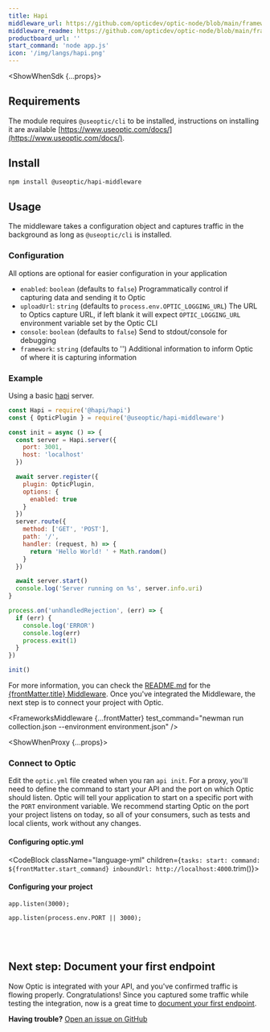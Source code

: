 ```yaml
---
title: Hapi
middleware_url: https://github.com/opticdev/optic-node/blob/main/frameworks/hapi
middleware_readme: https://github.com/opticdev/optic-node/blob/main/frameworks/hapi/README.md
productboard_url: ''
start_command: 'node app.js'
icon: '/img/langs/hapi.png'
---
```



<FrameworksPreflight />

<ShowWhenSdk {...props}>

<FrameworksMiddlewareDesc start_command={frontMatter.start_command} />

## Requirements

The module requires `@useoptic/cli` to be installed, instructions on installing it are available [https://www.useoptic.com/docs/](https://www.useoptic.com/docs/).

## Install

```sh
npm install @useoptic/hapi-middleware
```

## Usage

The middleware takes a configuration object and captures traffic in the background as long as `@useoptic/cli` is installed.

### Configuration

All options are optional for easier configuration in your application
- `enabled`: `boolean` (defaults to `false`) Programmatically control if capturing data and sending it to Optic
- `uploadUrl`: `string` (defaults to `process.env.OPTIC_LOGGING_URL`) The URL to Optics capture URL, if left blank it will expect `OPTIC_LOGGING_URL` environment variable set by the Optic CLI
- `console`: `boolean` (defaults to `false`) Send to stdout/console for debugging
- `framework`: `string` (defaults to '') Additional information to inform Optic of where it is capturing information

### Example

Using a basic [hapi](https://hapi.dev/) server.

```js
const Hapi = require('@hapi/hapi')
const { OpticPlugin } = require('@useoptic/hapi-middleware')

const init = async () => {
  const server = Hapi.server({
    port: 3001,
    host: 'localhost'
  })

  await server.register({
    plugin: OpticPlugin,
    options: {
      enabled: true
    }
  })
  server.route({
    method: ['GET', 'POST'],
    path: '/',
    handler: (request, h) => {
      return 'Hello World! ' + Math.random()
    }
  })

  await server.start()
  console.log('Server running on %s', server.info.uri)
}

process.on('unhandledRejection', (err) => {
  if (err) {
    console.log('ERROR')
    console.log(err)
    process.exit(1)
  }
})

init()
```

<p>For more information, you can check the <a href={frontMatter.middleware_url}>README.md</a> for the <a href={frontMatter.middleware_url}>{frontMatter.title} Middleware</a>. Once you've integrated the Middleware, the next step is to connect your project with Optic.</p>

<FrameworksMiddleware {...frontMatter} test_command="newman run collection.json --environment environment.json" />

<FrameworksMiddlewareValidate />

</ShowWhenSdk>

<ShowWhenProxy {...props}>

<FrameworksProxyMode start_command="./foo" />

### Connect to Optic

Edit the `optic.yml` file created when you ran `api init`. For a proxy, you'll need to define the command to start your API and the port on which Optic should listen. Optic will tell your application to start on a specific port with the `PORT` environment variable. We recommend starting Optic on the port your project listens on today, so all of your consumers, such as tests and local clients, work without any changes.

#### Configuring optic.yml

<CodeBlock className="language-yml" children={`
tasks:
  start:
    command: ${frontMatter.start_command}
    inboundUrl: http://localhost:4000
`.trim()}>
</CodeBlock>

#### Configuring your project

```node title=Before
app.listen(3000);
```

```node title=After
app.listen(process.env.PORT || 3000);
```
<br />
<br />

<FrameworksProxyValidate />

<FrameworksProxyUseMiddleware framework={frontMatter.title} />

</ShowWhenProxy>

## Next step: Document your first endpoint

Now Optic is integrated with your API, and you've confirmed traffic is flowing properly. Congratulations! Since you captured some traffic while testing the integration, now is a great time to [document your first endpoint](/document/baseline).

**Having trouble?** [Open an issue on GitHub](https://github.com/opticdev/optic/issues/new)
